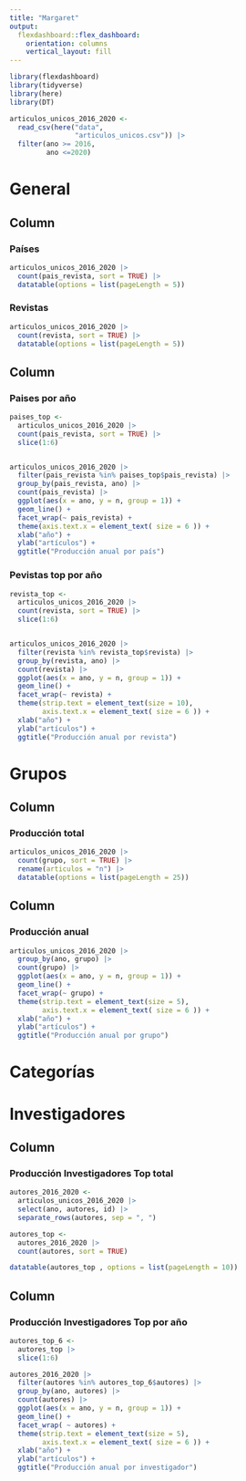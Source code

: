 ```yaml
---
title: "Margaret"
output: 
  flexdashboard::flex_dashboard:
    orientation: columns
    vertical_layout: fill
---
```


```r
library(flexdashboard)
library(tidyverse)
library(here)
library(DT)
```

```r
articulos_unicos_2016_2020 <- 
  read_csv(here("data",
                "articulos_unicos.csv")) |> 
  filter(ano >= 2016,
         ano <=2020)
```

General
======================================================================

Column {data-width=500}
-----------------------------------------------------------------------

### Países

```r
articulos_unicos_2016_2020 |> 
  count(pais_revista, sort = TRUE) |> 
  datatable(options = list(pageLength = 5))
```

### Revistas

```r
articulos_unicos_2016_2020 |> 
  count(revista, sort = TRUE) |> 
  datatable(options = list(pageLength = 5))
```

Column {data-width=500}
-----------------------------------------------------------------------


### Paises por año

```r
paises_top <- 
  articulos_unicos_2016_2020 |> 
  count(pais_revista, sort = TRUE) |> 
  slice(1:6)


articulos_unicos_2016_2020 |> 
  filter(pais_revista %in% paises_top$pais_revista) |> 
  group_by(pais_revista, ano) |> 
  count(pais_revista) |> 
  ggplot(aes(x = ano, y = n, group = 1)) +
  geom_line() +
  facet_wrap(~ pais_revista) +
  theme(axis.text.x = element_text( size = 6 )) +
  xlab("año") +
  ylab("artículos") +
  ggtitle("Producción anual por país")
```


### Pevistas top por año

```r
revista_top <- 
  articulos_unicos_2016_2020 |> 
  count(revista, sort = TRUE) |> 
  slice(1:6)


articulos_unicos_2016_2020 |> 
  filter(revista %in% revista_top$revista) |> 
  group_by(revista, ano) |> 
  count(revista) |> 
  ggplot(aes(x = ano, y = n, group = 1)) +
  geom_line() +
  facet_wrap(~ revista) +
  theme(strip.text = element_text(size = 10),
        axis.text.x = element_text( size = 6 )) +
  xlab("año") +
  ylab("artículos") +
  ggtitle("Producción anual por revista")
```

Grupos
======================================================================

Column {data-width=500}
-----------------------------------------------------------------------

### Producción total

```r
articulos_unicos_2016_2020 |> 
  count(grupo, sort = TRUE) |> 
  rename(articulos = "n") |> 
  datatable(options = list(pageLength = 25))
```

Column {data-width=500}
-----------------------------------------------------------------------

### Producción anual

```r
articulos_unicos_2016_2020 |> 
  group_by(ano, grupo) |> 
  count(grupo) |>
  ggplot(aes(x = ano, y = n, group = 1)) +
  geom_line() + 
  facet_wrap(~ grupo) +
  theme(strip.text = element_text(size = 5),
        axis.text.x = element_text( size = 6 )) +
  xlab("año") +
  ylab("artículos") +
  ggtitle("Producción anual por grupo")
```

Categorías
======================================================================

Investigadores
======================================================================

Column {data-width=350}
-----------------------------------------------------------------------

### Producción Investigadores Top total

```r
autores_2016_2020 <- 
  articulos_unicos_2016_2020 |> 
  select(ano, autores, id) |> 
  separate_rows(autores, sep = ", ")

autores_top <- 
  autores_2016_2020 |> 
  count(autores, sort = TRUE) 

datatable(autores_top , options = list(pageLength = 10))
```

Column {data-width=650}
-----------------------------------------------------------------------

### Producción Investigadores Top por año

```r

autores_top_6 <- 
  autores_top |> 
  slice(1:6)

autores_2016_2020 |> 
  filter(autores %in% autores_top_6$autores) |> 
  group_by(ano, autores) |> 
  count(autores) |>  
  ggplot(aes(x = ano, y = n, group = 1)) +
  geom_line() +
  facet_wrap( ~ autores) +
  theme(strip.text = element_text(size = 5),
        axis.text.x = element_text( size = 6 )) +
  xlab("año") +
  ylab("artículos") +
  ggtitle("Producción anual por investigador")
```



